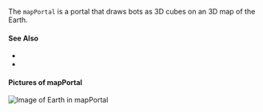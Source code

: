 
The `mapPortal` is a <GlossaryRef term="portal">portal</GlossaryRef> that draws bots as 3D cubes on an 3D map of the Earth.

#### See Also

- <TagLink tag="mapPortal"/>
- <VariableLink name="mapPortalBot"/>

#### Pictures of mapPortal

![Image of Earth in mapPortal](../../static/img/glossary/mapPortal_01.png)